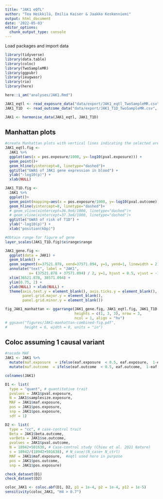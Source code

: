 ---
title: "JAK1 eQTL"
author: "Tea Heikkilä, Emilia Kaiser & Jaakko Koskenniemi"
output: html_document
date: '2022-05-03'
editor_options:
  chunk_output_type: console
---

  Load packages and import data
```{r}
library(tidyverse)
library(data.table)
library(coloc)
library(TwoSampleMR)
library(ggpubr)
library(ieugwasr)
library(rio)
library(here)

here::i_am("analyses/JAK1.Rmd")

JAK1_eqtl <- read_exposure_data("data/export/JAK1_eqtl_TwoSampleMR.csv", sep=",")
JAK1_T1D  <- read_outcome_data("data/export/JAK1_T1D_TwoSampleMR.csv", sep=",")

JAK1 <- harmonise_data(JAK1_eqtl, JAK1_T1D)

```

## Manhattan plots
```{r}
#create Manhattan plots with vertical lines indicating the selected area (see below 2.4)
JAK1_eqtl.fig <-
  JAK1 %>%
  ggplot(aes(x = pos.exposure/1000, y=-log10(pval.exposure))) +
  geom_point()+
  geom_hline(yintercept=8, linetype="dashed")+
  ggtitle("GWAS of JAK1 gene expression in blood") +
  ylab("-log10(p)") +
  xlab(NULL)

JAK1_T1D.fig <-
  JAK1 %>%
  ggplot()+
  geom_point(mapping=aes(x = pos.exposure/1000, y=-log10(pval.outcome))) +
  geom_hline(yintercept=8, linetype="dashed")+
  # geom_vline(xintercept=36.9e6/1000, linetype="dashed")+
  # geom_vline(xintercept=37.3e6/1000, linetype="dashed")+
  ggtitle("GWAS of risk of T1D") +
  ylab("-log10(p)") +
  xlab("position(kbp)")

#Obtain range for figure of gene
layer_scales(JAK1_T1D.fig)$x$range$range

JAK1_gene.fig <-
  ggplot(data = JAK1) +
  geom_blank() +
  geom_segment(x=37521.878, xend=37571.094, y=1, yend=1, linewidth = 2) +
  annotate("text", label = "JAK1",
           x= (37521.878 + 37571.094) / 2, y=1, hjust = 0.5, vjust = -1) +
  xlim(36521.878, 38571.094) +
  ylim(0.75, 2) +
  ylab(NULL) + xlab(NULL) +
  theme(axis.text.y = element_blank(), axis.ticks.y = element_blank(),
        panel.grid.major.y = element_blank(),
        panel.grid.minor.y = element_blank())

fig_JAK1_manhattan <- ggarrange(JAK1_gene.fig, JAK1_eqtl.fig, JAK1_T1D.fig,
                                heights = c(1, 3, 3), nrow = 3,
                                ncol = 1, align = "hv")
# ggsave("figures/JAK1-manhattan-combined-fig.pdf",
#        height = 6, width = 8, units = "in")
```

## Coloc assuming 1 causal variant
```{r}
#recode MAF
JAK1 <- JAK1 %>%
  mutate(maf.exposure  = ifelse(eaf.exposure  < 0.5, eaf.exposure,  1-eaf.exposure)) %>%
  mutate(maf.outcome  = ifelse(eaf.outcome  < 0.5, eaf.outcome,  1-eaf.outcome))

colnames(JAK1)

D1 <- list(
  type = "quant", # quantitative trait
  pvalues = JAK1$pval.exposure,
  N = JAK1$samplesize.exposure,
  MAF = JAK1$maf.exposure,
  pos = JAK1$pos.exposure,
  snp = JAK1$pos.exposure,
  sdY = 1)

D2 <- list(
  type = "cc", # case-control trait
  Beta = JAK1$beta.outcome,
  varBeta = JAK1$se.outcome,
  pvalues = JAK1$pval.outcome,
  N = 18942+501638, # Case-control study (Chiou et al. 2021 Nature)
  s = 18942/(18942+501638), # N_case/(N_case+ N_ctrl)
  MAF = JAK1$maf.exposure,  #eqtl used here in purpose
  pos = JAK1$pos.outcome,
  snp = JAK1$pos.exposure)

check_dataset(D1)
check_dataset(D2)

coloc_JAK1 <- coloc.abf(D1, D2, p1 = 1e-4, p2 = 1e-4, p12 = 1e-5)
sensitivity(coloc_JAK1, "H4 > 0.7")
```

